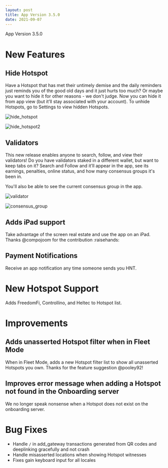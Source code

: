 ```yaml
---
layout: post
title: App Version 3.5.0
date: 2021-09-07
---
```


App Version 3.5.0

# New Features

## Hide Hotspot

Have a Hotspot that has met their untimely demise and the daily reminders just reminds you of the
good old days and it just hurts too much? Or maybe you want to hide it for other reasons - we don't
judge. Now you can hide it from app view (but it’ll stay associated with your account). To unhide
Hotspots, go to Settings to view hidden Hotspots.

![hide_hotspot](./hide_hotspot.png)

![hide_hotspot2](./hide_hotspot2.png)

## Validators

This new release enables anyone to search, follow, and view their validators! Do you have validators
staked in a different wallet, but want to keep tabs on it? Search and Follow and it’ll appear in the
app, see its earnings, penalties, online status, and how many consensus groups it's been in.

You'll also be able to see the current consensus group in the app.

![validator](./validator.png)

![consensus_group](./consensus_group.png)

## Adds iPad support

Take advantage of the screen real estate and use the app on an iPad. Thanks @compojoom for the
contribution :raisehands:

## Payment Notifications

Receive an app notification any time someone sends you HNT.

# New Hotspot Support

Adds FreedomFi, Controllino, and Heltec to Hotspot list.

# Improvements

## Adds unasserted Hotspot filter when in Fleet Mode

When in Fleet Mode, adds a new Hotspot filter list to show all unasserted Hotspots you own. Thanks
for the feature suggestion @pooley92!

## Improves error message when adding a Hotspot not found in the Onboarding server

We no longer speak nonsense when a Hotspot does not exist on the onboarding server.

# Bug Fixes

- Handle `/` in add_gateway transactions generated from QR codes and deeplinking gracefully and not
  crash
- Handle misasserted locations when showing Hotspot witnesses
- Fixes gain keyboard input for all locales
